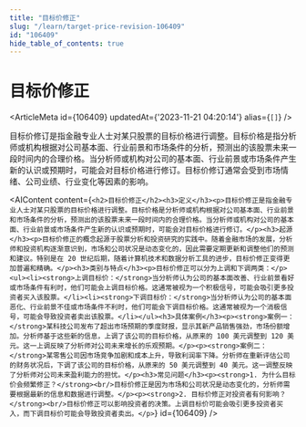 ```yaml
---
title: "目标价修正"
slug: "/learn/target-price-revision-106409"
id: "106409"
hide_table_of_contents: true
---
```



# 目标价修正

<ArticleMeta id={106409} updatedAt={'2023-11-21 04:20:14'} alias={`[]`} />
<div className='border-solid border-b border-t-0 my-4 border-[var(--ifm-color-gray-300)]' />

目标价修订是指金融专业人士对某只股票的目标价格进行调整。目标价格是指分析师或机构根据对公司基本面、行业前景和市场条件的分析，预测出的该股票未来一段时间内的合理价格。当分析师或机构对公司的基本面、行业前景或市场条件产生新的认识或预期时，可能会对目标价格进行修订。目标价修订通常会受到市场情绪、公司业绩、行业变化等因素的影响。

<AIContent content={`<h2>目标价修正</h2><h3>定义</h3><p>目标价修正是指金融专业人士对某只股票的目标价格进行调整。目标价格是分析师或机构根据对公司基本面、行业前景和市场条件的分析，预测出的该股票未来一段时间内的合理价格。当分析师或机构对公司的基本面、行业前景或市场条件产生新的认识或预期时，可能会对目标价格进行修订。</p><h3>起源</h3><p>目标价修正的概念起源于股票分析和投资研究的实践中。随着金融市场的发展，分析师和投资机构逐渐意识到，市场和公司状况是动态变化的，因此需要定期更新和调整他们的预测和建议。特别是在 20 世纪后期，随着计算机技术和数据分析工具的进步，目标价修正变得更加普遍和精确。</p><h3>类别与特点</h3><p>目标价修正可以分为上调和下调两类：</p><ul><li><strong>上调目标价：</strong>当分析师认为公司的基本面改善、行业前景看好或市场条件有利时，他们可能会上调目标价格。这通常被视为一个积极信号，可能会吸引更多投资者买入该股票。</li><li><strong>下调目标价：</strong>当分析师认为公司的基本面恶化、行业前景不佳或市场条件不利时，他们可能会下调目标价格。这通常被视为一个消极信号，可能会导致投资者卖出该股票。</li></ul><h3>具体案例</h3><p><strong>案例一：</strong>某科技公司发布了超出市场预期的季度财报，显示其新产品销售强劲，市场份额增加。分析师基于这些新的信息，上调了该公司的目标价格，从原来的 100 美元调整到 120 美元。这一上调反映了分析师对公司未来增长的乐观预期。</p><p><strong>案例二：</strong>某零售公司因市场竞争加剧和成本上升，导致利润率下降。分析师在重新评估公司的财务状况后，下调了该公司的目标价格，从原来的 50 美元调整到 40 美元。这一调整反映了分析师对公司未来盈利能力的担忧。</p><h3>常见问题</h3><p><strong>1. 为什么目标价会频繁修正？</strong><br/>目标价修正是因为市场和公司状况是动态变化的，分析师需要根据最新的信息和数据进行调整。</p><p><strong>2. 目标价修正对投资者有何影响？</strong><br/>目标价修正可以影响投资者的决策。上调目标价可能会吸引更多投资者买入，而下调目标价可能会导致投资者卖出。</p>`} id={106409} />
